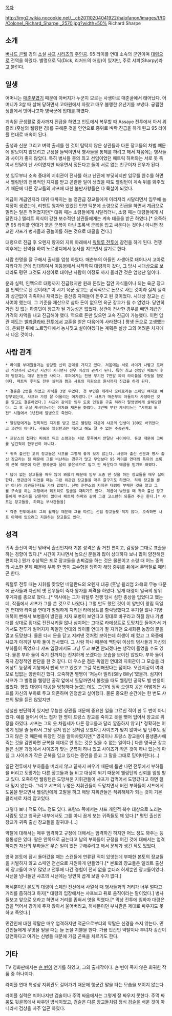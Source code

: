 [[목차]]

http://img2.wikia.nocookie.net/__cb20110204041922/halofanon/images/f/f0/Colonel_Richard_Sharpe,_2570.jpg?width=50%
Richard Sharpe
== 소개 ==
[[버나드 콘웰]] 경의 [[소설]] [[샤프]] [[시리즈]]의 [[주인공]].
95 라이플 연대 소속의 군인이며 [[대령]]으로 전역을 하였다.
별명으로 딕(Dick, 리처드의 애칭)이 있지만, 주로 샤피(Sharpy)라고 불린다.
== 일생 ==
어머니는 [[매춘부]]였기 때문에 아버지가 누군지 모르는 사생아로 매춘굴에서 태어났다. 어머니가 3살 때 살해 당하면서 고아원에서 자랐고 매우 불행한 유년기를 보냈다. 궁핍한 생활에서 벗어나고자 영국군에 입대를 하였다.

계속된 군생활로 중사까지 진급을 하였고 인도에서 복무할 때 Assaye 전투에서 아서 위즐리 (훗날의 웰링턴 경)를 구해준 것을 인연으로 중위로 벼락 진급을 하게 된고 95 라이플 연대로 배속이 된다.

출생과 신분 그리고 벼락 출세를 한 것이 탐탁지 않은 상관들과 다른 장교들의 차별 때문에 얕보이지 않으려고 규정을 들먹이면서 병사들을 통제를 하려고 해서 처음에는 병사들과 사이가 좋지 않았다. 특히 병사들 중의 최고 선임이었던 패트릭 하퍼와는 서로 못 죽여서 안달이 난 사이였지만 싸우면서 정든다고 둘이 서로 없는 친구이자 전우가 된다.

첫 임무부터 소속 중대의 지휘관이 전사를 하고 난관에 부딪히지만 임무를 완수를 하면서 웰링턴의 전폭적인 지지를 받고 곤란한 일이 생겼을 때도 웰링턴이 계속 뒤를 봐주었기 때문에 다른 장교들의 샤프에 대한 불만사항들은 다 묵살이 되었다.

계급이 계급인지라 대위 때까지는 늘 영관급 장교들에게 이리저리 시달리면서 임무에 늘 지장이 생겼는데, 리젠트 왕자와 있었던 인연 덕분에 소령으로 진급을 하면서 계급으로 밀리는 일은 적어졌지만[* 대위 때는 소령들에게 시달리더니, 소령 때는 대령들에게 시달린다.] 엘리트 의식이 강한 보수적인 상관들에게는 계속 태클을 받곤 하였다.[* 오죽하면 95 라이플 연대가 붉은 군복이 아닌 초록색 군복을 입고 싸운다는 것이나 아니면 장교인 샤프가 병사들과 공놀이를 하는 것으로 태클을 건다.]

대령으로 진급 후 오렌지 왕자의 지휘 아래에서 [[워털루 전투]]에 참전을 하게 된다. 전쟁 이후에는 전역을 하여 노르망디에서 농사를 지으면서 살기로 한다.

사람 한명을 잘 구해서 출세를 엄청 하였다. 매춘부의 아들인 사생아로 태어나서 고아로 자라다가  군에 입대하여서 이등병에서 시작하여 대령까지 갔다, 그 당시 시대상으로 보더라도 평민 그것도 사생아로 태어난 사람이 이정도 까지 올라간 것은 엄청난 일이다.

운과 실력, 인맥으로 대령까지 진급했지만 원래 돈있는 집안 자식들이나 되는 육군 장교를 인맥으로 된 것이라[* 이 시기 육군 장교는 공식적으로 돈으로 사는 것이라 실제 실력과 상관없이 귀족이나 재력있는 중산층 자재들이 돈주고 된 것이었다. 시대상 장교는 신사여야 했는데, 그 기준을 재산으로 삼아 돈이 없으면 육군 장교가 될 수 없었다. 당연히 가진 것 없는 하층민이 장교가 될 가능성은 없었다. 상관이 전사한 경우를 빼면 계급간 가격의 차액을 내고 진급해야 했다. 역으로 돈만 있으면 고속 진급이 가능했다. 이런 임관 제도는 [[발라클라바 전투]]에서 교훈을 얻은 다음에야 사라졌다.] 평생 돈으로 고생했는데, 은퇴한 뒤에 노르망디에서 농사짓고 살아야겠다는 계획은 실상 그의 어려운 처지에서 나온 것이다.
  
== 사람 관계 ==
 * 라이플 부대원들과는 상당한 신뢰 관계를 가지고 있다. 처음에는 서로 사이가 나뻫고 프래깅 직전까지 갔지만 시간이 지나면서 전우 이상의 관계가 된다. 특히 최고 선임인 패트릭 후퍼 병장과는 매우 돈듯한 사이다. 후퍼에게는 전용 무기인 7연발 짜리 라이플을 주었을 정도이다. 패트릭 후퍼도 전투 실력과 짬과 샤프의 지원으로 원사까지 진급을 하게 된다.

 * 결혼은 2번을 하였고 자식을 3명 두었다. 첫 부인은 테레사 모네로라는 스페인 여자로 여장부였는데, 샤프와 가장 잘 어울리는 여자였다.[* 샤프가 매춘부의 아들이자 사생아인 것을 알고도 결혼하였다.] 샤프와 같이한 임무 도중 인질을 구출 하려다 탈영병에게 살해당한다. 그 후 루실 케시티뉴라는 여자와 재혼을 하였다. 2번째 부인 케시티뉴는 "샤프의 도전" 시점에서 1년전에 열병으로 죽었다.

 * 웰링턴에게는 전폭적인 지지를 받고 있고 웰링턴 때문에 샤프의 인생이 180도 바뀌었다고 과언이 아니다. 샤프와 웰링턴과는 때려고 해도 땔 수 없는 주종관계.

 * 프랑스의 첩자인 피에르 듀코 소령과는 서로 못죽여서 안달난 사이이다. 듀코 때문에 고비를 넘긴적이 한두번이 아니다.

 * 귀족 출신인 고위 장교들은 샤프를 그렇게 좋게 보지 않는다. 사생아 출신 신분과 병사 출신 장교라는 점 때문에 그를 비난하는 경우가 많고 무엇보다 95 라이플 연대의 특유의 초록색 군복 때문에 다른 영국군과 달리 붉은색으로 입고 안 싸운다고 태클을 받기도 하였다.

 * 답이 없는 장교들을 매우 많이 봐왔기 때문에 임무 도중 딴 짓을 하는 장교들을 매우 싫어한다. 영관급이 되었을 때는 그런 위관급 장교들을 매우 갈구기도 하였다. 하위 장교들 뿐만 아니라 상관들한테도 가차 없었다. 신병 훈련소의 지휘관 대령이 부패한 것을 알고 그를 구속을 하는 과정에서 회초리로 얼굴을 때리기도 한다. 계급이 낮았을 때 귀족 출신 장교들에게 부조리를 당한적이 많아서 패트릭 하퍼와 같이 그걸 고스란히 되돌려 주곤 한다.[* 샤프는 장교들을, 하퍼는 부사관들을]

 * 각종 전투에서의 그의 활약상 때문에 그를 따르는 신입 장교들도 적지 않다, 오죽하면 샤프 아래에 있으려고 지원하는 장교들도 있다.

== 성격 ==
귀족 출신이 아닌 밑바닥 출신인지라 기본 성격은 좀 거친 편이고, 감정을 그대로 표출을 하는 경향이 있다.[* 시간이 지나면서 높으신 분들과 많이 상대하다 보니 많이 얌전해진 편이다.] 뭔가 수상쩍은 포로 장교들을 손찌검을 하는 것은 물론이고 소령 때 어느 중위와 사소한 문제 때문에 부하 한 명이 교수형을 당하자 해당 중위를 뒤에서 주먹질로 때리곤 한다.

워털루 전투 때는 지휘를 맞았던 네덜란드의 오렌지 대공 (훗날 윌리엄 2세)의 무능 때문에 군사들과 자신의 옛 전우들이 죽자 왕자를 '''저격'''을 하였다. 일개 대령이 일국의 왕위 후계자를 총으로 쐈다...[* 역사에는 그가 워털루 전쟁 당시 심한 총상을 입었다고 했는데, 작품에서 샤프가 그를 쏜 것으로 나왔다.] 그럴 만도 했던 것이 이 양반이 왕립 독일인 연대와 라이플 연대가 멀쩡하게 지키던 라에상트를 함락당했다고 우기질 않나 기병 매복이 뻔해서 보병들이 방진을 치자 포병이 보인다고 횡대로 바꾸라고 하질 않나 기병대를 상대로 횡대로 전진시키질 않나 심지어는 그대로 라에상트로 도망치듯 들어가서 거기서도 전투가 벌어지자 독일인 연대와 라이플 연대가 잘 지키던 요새화된 농장의 문을 열고 도망쳤다. 물론 다시 문을 닫고 지켜낸 것처럼 보이는데 희생이 꽤 컸고 그 와중에 샤프가 아끼던 부하 둘이 전사했다. 그 사람 하나 때문에 백단위 이상의 병사들과 자신의 부하들이 죽었으니 샤프 입장에서도 그냥 두고 보면 안되겠다는 생각이 들었을 수도 있다. 물론 부하 둘이 죽기 전까지는 진지하게 쏘겠다는 모습을 보이진 않았다. 부하 둘이 죽자 감정적인 판단을 한 것 같다. 더 우스운 점은 독일인 연대의 지휘관이 그 모습을 라에상트 농장의 지붕에서 빤히 보고 있었고 그걸 묵인해줬다는 점이다. 오렌지공이 여러모로 답없는 양반이긴 했다. 오죽하면 별명이 '저능아 빌리(Silly Billy)'였을까. 심지어 샤프가 그 별명을 웰링턴 공작 앞에서 뒷담까면서 불렀을 때도 웰링턴 공작도 별 반응이 없었다. 평민 대령이 대공을 멍청하다 놀렸는데도. 그런데 정작 오렌지 공은 어떻게든 샤프를 자신의 부하로 두고 의존하며 인정받고 싶어했다. 물론 중요한 순간에는 한 번도 샤프의 말을 듣진 않았지만.

냉철한 판단력이 있지만 무능한 상관들 때문에 중요한 일을 그르친 적이 한 두 번이 아니었다. 예를 들어서 어느 첩자 한 명이 프랑스 장교를 죽이고 옷을 뺏어 입어서 장교로 위장을 하였다. 샤프는 그의 옷 차림세가 다른 장교들과 달리 깔끔하지 않고[* 정확히는 어떻게 입을 줄 몰라서 그냥 걸쳐 입은 것처럼 보였다.] 사이즈가 맞지 않아서 앞 단추도 잠그지 않은 것 때문에 위장인 것을 알아차렸지만[* 영국이나 프랑스 장교들이 품생품사에 죽는 것을 감안하면 군복을 제대로 안 입는 것은 있을 수 없는 일이다.] 다른 영국군 장교들은 심문 과정에서 사이즈가 맞는 군복이 하나 있고 사이즈가 작은 것이 하나 있는데 마침 그 사이즈가 작은 군복을 입고 있다는 증언을 듣고 그 말을 그대로 믿어버린다(...)

일단 전투에서 부하들을 버리지 않고 끝까지 싸우기 때문에 틈만 나면 전투에서 부하들을 버리고 도망가는 다른 장교들과 늘 비교 대상이 되기 때문에 웰링턴의 신뢰를 엄청 받고 있다. 오죽하면 웰링턴은 도망쳐온 지휘관들이 샤프가 겁먹어서 도망갔다고 하면 절대 믿지 않는다. 그리고 샤프의 누명은 지휘관들이 도망치면서 버린 부하들이 샤프에게 도움을 받으면서 웰링턴에게 고발을 하고 해당 지휘관들은 직위해체가 되는 것이 기본 클리셰로 자리 잡고있다.

그렇다 보니 적도 어느 정도 있다. 프랑스 쪽에서는 샤프 개인적 복수 대상으로 노리는 사람도 있고 영국군 내부에서도 그를 아니 꼽게 보는 귀족들도 꽤 있다.[* 평민 출신인 장교가 귀족 출신 장교들을 갈궈대니...]

약탈에 대해서는 매우 엄격하고 규정에 대해서는 엄격하긴 하지만 어느 정도 봐주는 등 융통성은 있다. 팔은 안쪽으로 굽는다고 남의 부하들이 규정을 어긴 것에 대해서는 엄격하지만 자신의 부하들은 무슨 일이 있든 구해주려고 해서 문제가 생긴 적도 있었다.

영국 본토에 잠시 돌아갔을 때는 스캔들에 연류된 적이 있엇는데 부패한 본토의 장교들을 처벌하지 않고 스페인 전선으로 자원하게 만들었다.[* 본토의 장교들은 엘리트 출신의 장교들이 매우 많았고 전투에 나간 경험이 전혀 없을 뿐더러 허세뿐인 장교들이었다. 사선을 넘나들던 샤프의 시선에는 당연히 곱게 보일 수가 없다.]

허세뿐이던 본토의 대령이 스페인 전선에서 사열식 때 병사들과의 거리가 너무 멀다고 거리를 좁히라고 하자[* 대령의 입장에서는 샤프보고 뒤로 움직이라는 말이었다.] 병사들보고 앞으로 오라고 하면서 거리를 좁혀서 엿을 먹였다.[* 막상 전투에 임하자 대령은 겁을 먹어서 강가에 주저 앉아서 울어버리고, 허세뿐이던 부사관은 제대로 싸우지도 못하고 죽엇다.]

민간인에 대한 약탈은 매우 엄격하지만 적군으로부터의 약탈은 신경을 쓰지 않는다. 민간인들에게 무엇을 얻을 때는 늘 돈을 지불을 한다. 가끔 민간인 약탈이나 부녀자 강간이 당연하다고 여기는 신병들 때문에 가끔 곤욕을 치르기도 한다.

== 기타 ==
TV 영화판에서는 [[숀 빈]]이 연기를 하였고, 그의 출세작이다. 숀 빈이 죽지 않은 희귀한 작품 중 하나이다.

라이플 연대 특성상 지휘관도 걸어가기 때문에 행군간 말을 타는 모습을 보이지 않는다.

라이플 실력은 띄어나지만 검술이나 주먹 싸움에서는 그렇게 잘 싸우지 못한다. 주먹 싸움도 뒷골목에서 싸우던 방식이었고, 검술은 다른 장교들처럼 정식 검술을 배운 것이 아니라서 검상을 자주 입곤 하였다.
